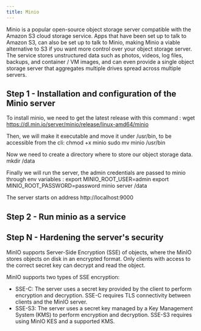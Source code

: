 ```yaml
---
title: Minio
---
```


Minio is a popular open-source object storage server compatible with the Amazon S3 cloud storage service. Apps that have
been set up to talk to Amazon S3, can also be set up to talk to Minio, making Minio a viable alternative to S3 if you
want more control over your object storage server. The service stores unstructured data such as photos, videos, log
files, backups, and container / VM images, and can even provide a single object storage server that aggregates multiple
drives spread across multiple servers.

## Step 1 - Installation and configuration of the Minio server
To install minio, we need to get the latest release with this command :
wget https://dl.min.io/server/minio/release/linux-amd64/minio

Then, we will make it executable and move it under /usr/bin, to be accessible from the cli:
chmod +x minio
sudo mv minio /usr/bin

Now we need to create a directory where to store our object storage data.
mkdir /data

Finally we will run the server, the admin credentials are passed to minio through env variables :
export MINIO_ROOT_USER=admin
export MINIO_ROOT_PASSWORD=password
minio server /data

The server starts on address http://localhost:9000

## Step 2 - Run minio as a service



## Step N - Hardening the server's security
MinIO supports Server-Side Encryption (SSE) of objects, where the MinIO stores objects on disk in an encrypted format.
Only clients with access to the correct secret key can decrypt and read the object.

MinIO supports two types of SSE encryption:
* SSE-C: The server uses a secret key provided by the client to perform encryption and decryption. SSE-C requires TLS connectivity between clients and the MinIO server.
* SSE-S3: The server uses a secret key managed by a Key Management System (KMS) to perform encryption and decryption. SSE-S3 requires using MinIO KES and a supported KMS.

